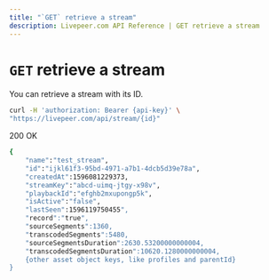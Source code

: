 ```yaml
---
title: "`GET` retrieve a stream"
description: Livepeer.com API Reference | GET retrieve a stream
---
```


# `GET` retrieve a stream

You can retrieve a stream with its ID.

```bash
curl -H 'authorization: Bearer {api-key}' \
"https://livepeer.com/api/stream/{id}"

```

200 OK

```bash
{
    "name":"test_stream",
    "id":"ijkl61f3-95bd-4971-a7b1-4dcb5d39e78a",
    "createdAt":1596081229373,
    "streamKey":"abcd-uimq-jtgy-x98v",
    "playbackId":"efghb2mxupongp5k",
    "isActive":"false",
    "lastSeen":1596119750455",
    "record":"true",
    "sourceSegments":1360,
    "transcodedSegments":5480,
    "sourceSegmentsDuration":2630.53200000000004,
    "transcodedSegmentsDuration":10620.1280000000004,
    {other asset object keys, like profiles and parentId}
}
```
